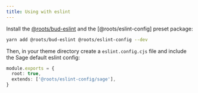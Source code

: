```yaml
---
title: Using with eslint
---
```


Install the [@roots/bud-eslint](https://bud.js.org/extensions/bud-eslint) and the [@roots/eslint-config] preset package:

```sh npm2yarn
yarn add @roots/bud-eslint @roots/eslint-config --dev
```

Then, in your theme directory create a `eslint.config.cjs` file and include the Sage default eslint config:

```ts title="eslint.config.cjs"
module.exports = {
  root: true,
  extends: ['@roots/eslint-config/sage'],
}
```
